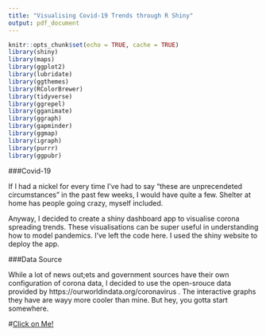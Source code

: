 ```yaml
---
title: "Visualising Covid-19 Trends through R Shiny"
output: pdf_document
---
```


```r
knitr::opts_chunk$set(echo = TRUE, cache = TRUE)
library(shiny)
library(maps)
library(ggplot2)
library(lubridate)
library(ggthemes)
library(RColorBrewer)
library(tidyverse)
library(ggrepel)
library(gganimate)
library(ggraph)
library(gapminder)
library(ggmap)
library(igraph)
library(purrr)
library(ggpubr)
```

###Covid-19 

If I had a nickel for every time I've had to say "these are unprecendeted circumstances" in the past few weeks, I would have quite a few. Shelter at home has people going crazy, myself included. 
  
  
Anyway, I decided to create a shiny dashboard app to visualise corona spreading trends. These visualisations can be super useful in understanding how to model pandemics. I've left the code here. I used the shiny website to deploy the app.

###Data Source

While a lot of news out;ets and government sources have their own configuration of corona data, I decided to use the open-srouce data provided by https://ourworldindata.org/coronavirus . The interactive graphs they have are wayy more cooler than mine. But hey, you gotta start somewhere.

#[Click on Me!](https://malvika.shinyapps.io/corona_dashboard/)



